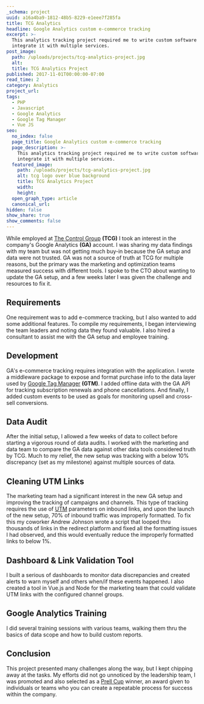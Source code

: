 ```yaml
---
_schema: project
uuid: a16a4ba9-1812-48b5-8229-e1eee7f285fa
title: TCG Analytics
headline: Google Analytics custom e-commerce tracking
excerpt: >-
  This analytics tracking project required me to write custom software and
  integrate it with multiple services.
post_image:
  path: /uploads/projects/tcg-analytics-project.jpg
  alt:
  title: TCG Analytics Project
published: 2017-11-01T00:00:00-07:00
read_time: 2
category: Analytics
project_url:
tags:
  - PHP
  - Javascript
  - Google Analytics
  - Google Tag Manager
  - Vue JS
seo:
  no_index: false
  page_title: Google Analytics custom e-commerce tracking
  page_description: >-
    This analytics tracking project required me to write custom software and
    integrate it with multiple services.
  featured_image:
    path: /uploads/projects/tcg-analytics-project.jpg
    alt: tcg logo over blue background
    title: TCG Analytics Project
    width:
    height:
  open_graph_type: article
  canonical_url:
hidden: false
show_share: true
show_comments: false
---
```

While employed at [The Control Group](https://thecontrolgroup.com/) **(TCG)** I took an interest in the company's Google Analytics **(GA)** account. I was sharing my data findings with my team but was not getting much buy-in because the GA setup and data were not trusted. GA was not a source of truth at TCG for multiple reasons, but the primary was the marketing and optimization teams measured success with different tools. I spoke to the CTO about wanting to update the GA setup, and a few weeks later I was given the challenge and resources to fix it.

## Requirements

One requirement was to add e-commerce tracking, but I also wanted to add some additional features. To compile my requirements, I began interviewing the team leaders and noting data they found valuable. I also hired a consultant to assist me with the GA setup and employee training.

## Development

GA's e-commerce tracking requires integration with the application. I wrote a middleware package to expose and format purchase info to the data layer used by [Google Tag Manager](https://marketingplatform.google.com/about/tag-manager/) **(GTM)**. I added offline data with the GA API for tracking subscription renewals and phone cancellations. And finally, I added custom events to be used as goals for monitoring upsell and cross-sell conversions.

## Data Audit

After the initial setup, I allowed a few weeks of data to collect before starting a vigorous round of data audits. I worked with the marketing and data team to compare the GA data against other data tools considered truth by TCG. Much to my relief, the new setup was tracking with a below 10% discrepancy (set as my milestone) against multiple sources of data.

## Cleaning UTM Links

The marketing team had a significant interest in the new GA setup and improving the tracking of campaigns and channels. This type of tracking requires the use of [UTM](https://support.google.com/analytics/answer/1033863) parameters on inbound links, and upon the launch of the new setup, 70% of inbound traffic was improperly formatted. To fix this my coworker Andrew Johnson wrote a script that looped thru thousands of links in the redirect platform and fixed all the formatting issues I had observed, and this would eventually reduce the improperly formatted links to below 1%.

## Dashboard & Link Validation Tool

I built a serious of dashboards to monitor data discrepancies and created alerts to warn myself and others when/if these events happened. I also created a tool in Vue.js and Node for the marketing team that could validate UTM links with the configured channel groups.

## Google Analytics Training

I did several training sessions with various teams, walking them thru the basics of data scope and how to build custom reports.

## Conclusion

This project presented many challenges along the way, but I kept chipping away at the tasks. My efforts did not go unnoticed by the leadership team, I was promoted and also selected as a [Prell Cup](https://thecontrolgroup.com/blog/company-news/q4-prell-cup-winners) winner, an award given to individuals or teams who you can create a repeatable process for success within the company.